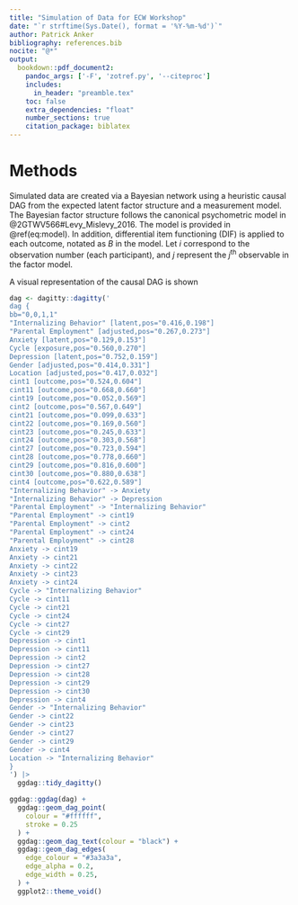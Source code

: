 ```yaml
---
title: "Simulation of Data for ECW Workshop"
date: "`r strftime(Sys.Date(), format = '%Y-%m-%d')`"
author: Patrick Anker
bibliography: references.bib
nocite: "@*"
output: 
  bookdown::pdf_document2:
    pandoc_args: ['-F', 'zotref.py', '--citeproc']
    includes:
      in_header: "preamble.tex"
    toc: false
    extra_dependencies: "float"
    number_sections: true
    citation_package: biblatex
---
```


# Methods

Simulated data are created via a Bayesian network using a heuristic causal DAG from the expected latent factor structure and a measurement model. The Bayesian factor structure follows the canonical psychometric model in @2GTWV566#Levy_Mislevy_2016. The model is provided in \@ref(eq:model). In addition, differential item functioning (DIF) is applied to each outcome, notated as $B$ in the model. Let $i$ correspond to the observation number (each participant), and $j$ represent the $j^{\text{th}}$ observable in the factor model.

\begin{align}\label{eq:model}
\begin{split}
X_{ij}&\sim\mathrm{OrderedLogit}(\phi_{ij}, \kappa_j) \\
\kappa_j&\sim \mathrm{Norm}(0, 1.5) \\
\boldsymbol{\phi}_{\textsc{anx}[i]}&\sim\mathrm{MVTNorm}(\boldsymbol{\tau}_{\textsc{anx}} + \Lambda_{\textsc{anx}}\mathbf{f}_{\textsc{anx}[i]} + B_{\textsc{anx}}(y_{P[i]}, y_{G[i]}, y_{C[i]})^T, \Sigma_{\textsc{anx}})\\
\boldsymbol{\phi}_{\textsc{dep}[i]}&\sim\mathrm{MVTNorm}(\boldsymbol{\tau}_{\textsc{dep}} + \Lambda_{\textsc{dep}}\mathbf{f}_{\textsc{dep}[i]} + B_{\textsc{dep}}(y_{P[i]}, y_{G[i]}, y_{C[i]})^T, \Sigma_{\textsc{dep}})\\
f_{\textsc{anx}[i]}&\sim\mathrm{Norm}(\beta_{\textsc{anx}}f_{\textsc{int}[i]}, \sigma_{\textsc{anx}}^2) \\
f_{\textsc{dep}[i]}&\sim\mathrm{Norm}(\beta_{\textsc{dep}}f_{\textsc{int}[i]}, \sigma_{\textsc{dep}}^2) \\
f_{\textsc{int}[i]}&\sim\mathrm{Norm}(\alpha + \beta_C y_{C[i]} + \beta_G y_{G[i]} + \beta_P y_{P[i]} + \beta_L y_{L[i]}, \sigma_{\textsc{int}}^2) \\
(\alpha, \beta, \tau)&\sim\mathrm{Norm}(0, 1.5) \\
\Lambda&\sim\mathrm{MVTNorm}(\mathbf{0}, \Sigma) \\
\Sigma&\sim\mathrm{LKJCorr}(2) \\
\sigma&\sim\mathrm{Exponential}(2)
\end{split}
\end{align}

A visual representation of the causal DAG is shown

```r
dag <- dagitty::dagitty('
dag {
bb="0,0,1,1"
"Internalizing Behavior" [latent,pos="0.416,0.198"]
"Parental Employment" [adjusted,pos="0.267,0.273"]
Anxiety [latent,pos="0.129,0.153"]
Cycle [exposure,pos="0.560,0.270"]
Depression [latent,pos="0.752,0.159"]
Gender [adjusted,pos="0.414,0.331"]
Location [adjusted,pos="0.417,0.032"]
cint1 [outcome,pos="0.524,0.604"]
cint11 [outcome,pos="0.668,0.660"]
cint19 [outcome,pos="0.052,0.569"]
cint2 [outcome,pos="0.567,0.649"]
cint21 [outcome,pos="0.099,0.633"]
cint22 [outcome,pos="0.169,0.560"]
cint23 [outcome,pos="0.245,0.633"]
cint24 [outcome,pos="0.303,0.568"]
cint27 [outcome,pos="0.723,0.594"]
cint28 [outcome,pos="0.778,0.660"]
cint29 [outcome,pos="0.816,0.600"]
cint30 [outcome,pos="0.880,0.638"]
cint4 [outcome,pos="0.622,0.589"]
"Internalizing Behavior" -> Anxiety
"Internalizing Behavior" -> Depression
"Parental Employment" -> "Internalizing Behavior"
"Parental Employment" -> cint19
"Parental Employment" -> cint2
"Parental Employment" -> cint24
"Parental Employment" -> cint28
Anxiety -> cint19
Anxiety -> cint21
Anxiety -> cint22
Anxiety -> cint23
Anxiety -> cint24
Cycle -> "Internalizing Behavior"
Cycle -> cint11
Cycle -> cint21
Cycle -> cint24
Cycle -> cint27
Cycle -> cint29
Depression -> cint1
Depression -> cint11
Depression -> cint2
Depression -> cint27
Depression -> cint28
Depression -> cint29
Depression -> cint30
Depression -> cint4
Gender -> "Internalizing Behavior"
Gender -> cint22
Gender -> cint23
Gender -> cint27
Gender -> cint29
Gender -> cint4
Location -> "Internalizing Behavior"
}
') |>
  ggdag::tidy_dagitty()

ggdag::ggdag(dag) +
  ggdag::geom_dag_point(
    colour = "#ffffff",
    stroke = 0.25
  ) +
  ggdag::geom_dag_text(colour = "black") +
  ggdag::geom_dag_edges(
    edge_colour = "#3a3a3a",
    edge_alpha = 0.2,
    edge_width = 0.25,
  ) +
  ggplot2::theme_void()
```

